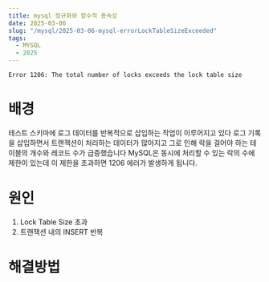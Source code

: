 ```yaml
---
title: mysql 정규화와 함수적 종속성
date: 2025-03-06
slug: "/mysql/2025-03-06-mysql-errorLockTableSizeExceeded"
tags:
  - MYSQL
  - 2025
---
```



```
Error 1206: The total number of locks exceeds the lock table size

```

# 배경
테스트 스키마에 로그 데이터를 반복적으로 삽입하는 작업이 이루어지고 있다
로그 기록을 삽입하면서 트랜잭션이 처리하는 데이터가 많아지고
그로 인해 락을 걸어야 하는 테이블의 개수와 레코드 수가 급증했습니다
MySQL은 동시에 처리할 수 있는 락의 수에 제한이 있는데
이 제한을 초과하면 1206 에러가 발생하게 됩니다.

# 원인
1. Lock Table Size 초과
2. 트랜잭션 내의 INSERT 반복


# 해결방법
